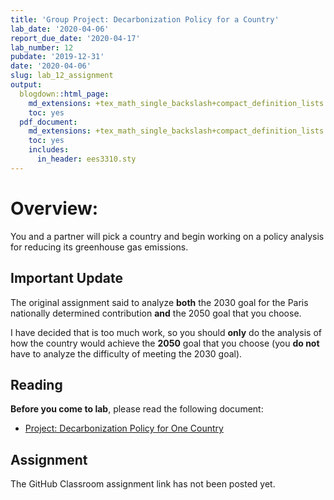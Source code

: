```yaml
---
title: 'Group Project: Decarbonization Policy for a Country'
lab_date: '2020-04-06'
report_due_date: '2020-04-17'
lab_number: 12
pubdate: '2019-12-31'
date: '2020-04-06'
slug: lab_12_assignment
output:
  blogdown::html_page:
    md_extensions: +tex_math_single_backslash+compact_definition_lists
    toc: yes
  pdf_document:
    md_extensions: +tex_math_single_backslash+compact_definition_lists
    toc: yes
    includes:
      in_header: ees3310.sty
---
```

# Overview:

You and a partner will pick a country and begin working on a policy analysis for reducing its greenhouse gas emissions.

## Important Update

The original assignment said to analyze **both** the 2030 goal for the Paris nationally determined contribution **and** the 2050 goal that you choose. 

I have decided that is too much work, so you should **only** do the analysis of how the country would achieve the **2050** goal that you choose (you **do not** have to analyze the difficulty of meeting the 2030 goal).

## Reading

**Before you come to lab**, please read the following document:

* [Project: Decarbonization Policy for One Country](/lab_docs/lab_12_assignment){target="_blank"}

## Assignment

The GitHub Classroom assignment link has not been posted yet.
